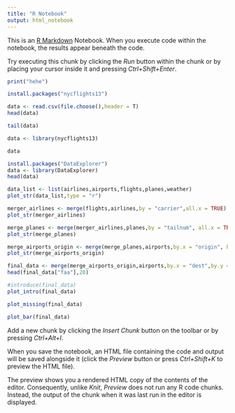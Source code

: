 ```yaml
---
title: "R Notebook"
output: html_notebook
---
```


This is an [R Markdown](http://rmarkdown.rstudio.com) Notebook. When you execute code within the notebook, the results appear beneath the code. 

Try executing this chunk by clicking the *Run* button within the chunk or by placing your cursor inside it and pressing *Ctrl+Shift+Enter*. 


```r
print("hehe")
```
```r
install.packages("nycflights13")
```
```r
data <- read.csv(file.choose(),header = T)
head(data)
```


```r
tail(data)
```
```r
data <- library(nycflights13)
```
```r
data
```
```r
install.packages("DataExplorer")
data <- library(DataExplorer)
head(data)
```
```r
data_list <- list(airlines,airports,flights,planes,weather)
plot_str(data_list,type = "r")
```
```r
merger_airlines <- merge(flights,airlines,by = "carrier",all.x = TRUE)
plot_str(merger_airlines)
```
```r
merge_planes <- merge(merger_airlines,planes,by = "tailnum", all.x = TRUE)
plot_str(merge_planes)
```
```r
merge_airports_origin <- merge(merge_planes,airports,by.x = "origin", by.y = "faa", all.x = TRUE, suffixes = c("_carrier","_origin"))
plot_str(merge_airports_origin)
```
```r
final_data <- merge(merge_airports_origin,airports,by.x = "dest",by.y = "faa", all.x = TRUE, suffixes = c("_origin","_dest"))
head(final_data["faa"],20)
```
```r
#introduce(final_data)
plot_intro(final_data)
```
```r
plot_missing(final_data)
```
```r
plot_bar(final_data)
```

Add a new chunk by clicking the *Insert Chunk* button on the toolbar or by pressing *Ctrl+Alt+I*.

When you save the notebook, an HTML file containing the code and output will be saved alongside it (click the *Preview* button or press *Ctrl+Shift+K* to preview the HTML file).

The preview shows you a rendered HTML copy of the contents of the editor. Consequently, unlike *Knit*, *Preview* does not run any R code chunks. Instead, the output of the chunk when it was last run in the editor is displayed.
